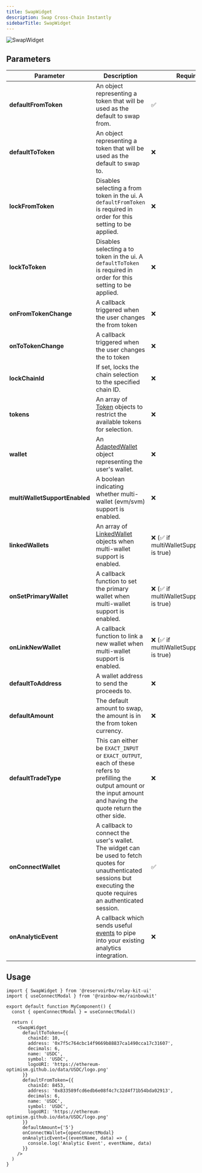 ```yaml
---
title: SwapWidget
description: Swap Cross-Chain Instantly
sidebarTitle: SwapWidget
---
```


![SwapWidget](/images/swap-widget.png)

## Parameters

| Parameter    | Description                                                                                                                                    | Required |
|--------------|------------------------------------------------------------------------------------------------------------------------------------------------|----------|
| **defaultFromToken**       | An object representing a token that will be used as the default to swap from. | ✅       |
| **defaultToToken** | An object representing a token that will be used as the default to swap to. | ❌       |
| **lockFromToken** | Disables selecting a from token in the ui. A `defaultFromToken` is required in order for this setting to be applied. | ❌       |
| **lockToToken** | Disables selecting a to token in the ui. A `defaultToToken` is required in order for this setting to be applied. | ❌       |
| **onFromTokenChange** | A callback triggered when the user changes the from token | ❌ |
| **onToTokenChange** | A callback triggered when the user changes the to token | ❌ |
| **lockChainId** | If set, locks the chain selection to the specified chain ID. | ❌ |
| **tokens** | An array of [Token](https://github.com/reservoirprotocol/relay-kit/blob/main/packages/ui/src/types/index.ts#L5) objects to restrict the available tokens for selection. | ❌ |
| **wallet** | An [AdaptedWallet](https://github.com/reservoirprotocol/relay-kit/blob/main/packages/sdk/src/types/AdaptedWallet.ts#L13) object representing the user's wallet. | ❌ |
| **multiWalletSupportEnabled** | A boolean indicating whether multi-wallet (evm/svm) support is enabled. | ❌ |
| **linkedWallets** | An array of [LinkedWallet](https://github.com/reservoirprotocol/relay-kit/blob/main/packages/ui/src/types/index.ts#L14) objects when multi-wallet support is enabled. | ❌ (✅ if multiWalletSupportEnabled is true) |
| **onSetPrimaryWallet** | A callback function to set the primary wallet when multi-wallet support is enabled. | ❌ (✅ if multiWalletSupportEnabled is true) |
| **onLinkNewWallet** | A callback function to link a new wallet when multi-wallet support is enabled. | ❌ (✅ if multiWalletSupportEnabled is true) |
| **defaultToAddress** | A wallet address to send the proceeds to. | ❌       |
| **defaultAmount** | The default amount to swap, the amount is in the from token currency.  | ❌       |
| **defaultTradeType** | This can either  be `EXACT_INPUT` or `EXACT_OUTPUT`, each of these refers to prefilling the output amount or the input amount and having the quote return the other side. | ❌       |
| **onConnectWallet** | A callback to connect the user's wallet. The widget can be used to fetch quotes for unauthenticated sessions but executing the quote requires an authenticated session. | ✅       |
| **onAnalyticEvent** | A callback which sends useful [events](https://github.com/reservoirprotocol/relay-kit/blob/main/packages/ui/src/constants/events.ts) to pipe into your existing analytics integration. | ❌       |

## Usage

```tsx
import { SwapWidget } from '@reservoir0x/relay-kit-ui'
import { useConnectModal } from '@rainbow-me/rainbowkit'

export default function MyComponent() {
  const { openConnectModal } = useConnectModal()

  return (
    <SwapWidget
      defaultToToken={{
        chainId: 10,
        address: '0x7f5c764cbc14f9669b88837ca1490cca17c31607',
        decimals: 6,
        name: 'USDC',
        symbol: 'USDC',
        logoURI: 'https://ethereum-optimism.github.io/data/USDC/logo.png'
      }}
      defaultFromToken={{
        chainId: 8453,
        address: '0x833589fcd6edb6e08f4c7c32d4f71b54bda02913',
        decimals: 6,
        name: 'USDC',
        symbol: 'USDC',
        logoURI: 'https://ethereum-optimism.github.io/data/USDC/logo.png'
      }}
      defaultAmount={'5'}
      onConnectWallet={openConnectModal}
      onAnalyticEvent={(eventName, data) => {
        console.log('Analytic Event', eventName, data)
      }}
    />
  )
}

```